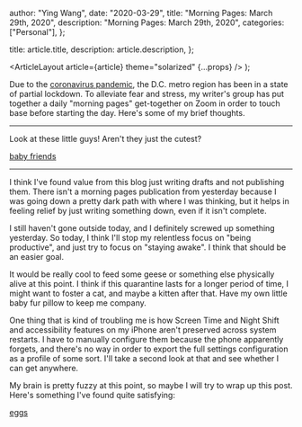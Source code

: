 
  author: "Ying Wang",
  date: "2020-03-29",
  title: "Morning Pages: March 29th, 2020",
  description: "Morning Pages: March 29th, 2020",
  categories: ["Personal"],
};

  title: article.title,
  description: article.description,
};

  <ArticleLayout article={article} theme="solarized" {...props} />
);

Due to the [coronavirus
pandemic](https://en.wikipedia.org/wiki/2019-20_coronavirus_pandemic), the D.C.
metro region has been in a state of partial lockdown. To alleviate fear and
stress, my writer's group has put together a daily "morning pages" get-together
on Zoom in order to touch base before starting the day. Here's some of my brief
thoughts.

---

Look at these little guys! Aren't they just the cutest?

[baby friends](/img/posts/2020/03/29/morning_pages.jpg)

---

I think I've found value from this blog just writing drafts and not publishing
them. There isn't a morning pages publication from yesterday because I was going
down a pretty dark path with where I was thinking, but it helps in feeling
relief by just writing something down, even if it isn't complete.

I still haven't gone outside today, and I definitely screwed up something
yesterday. So today, I think I'll stop my relentless focus on "being
productive", and just try to focus on "staying awake". I think that should be an
easier goal.

It would be really cool to feed some geese or something else physically alive at
this point. I think if this quarantine lasts for a longer period of time, I
might want to foster a cat, and maybe a kitten after that. Have my own little
baby fur pillow to keep me company.

One thing that is kind of troubling me is how Screen Time and Night Shift and
accessibility features on my iPhone aren't preserved across system restarts. I
have to manually configure them because the phone apparently forgets, and
there's no way in order to export the full settings configuration as a profile
of some sort. I'll take a second look at that and see whether I can get
anywhere.

My brain is pretty fuzzy at this point, so maybe I will try to wrap up this
post. Here's something I've found quite satisfying:

[eggs](/img/posts/2020/03/29/morning_pages_2.jpg)
